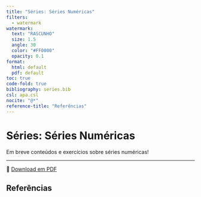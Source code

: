 ```yaml
---
title: "Séries: Séries Numéricas"
filters:
  - watermark
watermark:
  text: "RASCUNHO"
  size: 1.5
  angle: 30
  color: "#FF0000"
  opacity: 0.1
format:
  html: default
  pdf: default
toc: true
code-fold: true
bibliography: series.bib
csl: apa.csl
nocite: "@*"
reference-title: "Referências"
---
```


# Séries: Séries Numéricas

Em breve conteúdos e exercícios sobre séries numéricas!

---

📄 [Download em PDF](./series-numericas.pdf){target="_blank"}

## Referências
